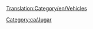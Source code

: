 [[Translation:Category/en/Vehicles]]

{{en/Bilingual box| ca
| Aquí apereixen articles relatius al vehicles, en general.

Pot llegir l'article sobre [[ca/vehicles|vehicles]] per a obtindre més informació.
| ''Articles relating to vehicles in general are here.''

''This is a list of Vehicles. Read the main article for an explanation of the concept of Vehicles.''}}

[[Category:ca/Jugar]]